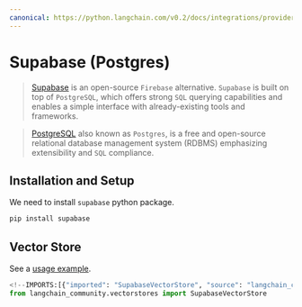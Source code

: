```yaml
---
canonical: https://python.langchain.com/v0.2/docs/integrations/providers/supabase/
---
```


# Supabase (Postgres)

> [Supabase](https://supabase.com/docs) is an open-source `Firebase` alternative.
`Supabase` is built on top of `PostgreSQL`, which offers strong `SQL`
querying capabilities and enables a simple interface with already-existing tools and frameworks.

> [PostgreSQL](https://en.wikipedia.org/wiki/PostgreSQL) also known as `Postgres`,
is a free and open-source relational database management system (RDBMS)
emphasizing extensibility and `SQL` compliance.

## Installation and Setup

We need to install `supabase` python package.

```bash
pip install supabase
```

## Vector Store

See a [usage example](/docs/integrations/vectorstores/supabase).

```python
<!--IMPORTS:[{"imported": "SupabaseVectorStore", "source": "langchain_community.vectorstores", "docs": "https://api.python.langchain.com/en/latest/vectorstores/langchain_community.vectorstores.supabase.SupabaseVectorStore.html", "title": "Supabase (Postgres)"}]-->
from langchain_community.vectorstores import SupabaseVectorStore
```